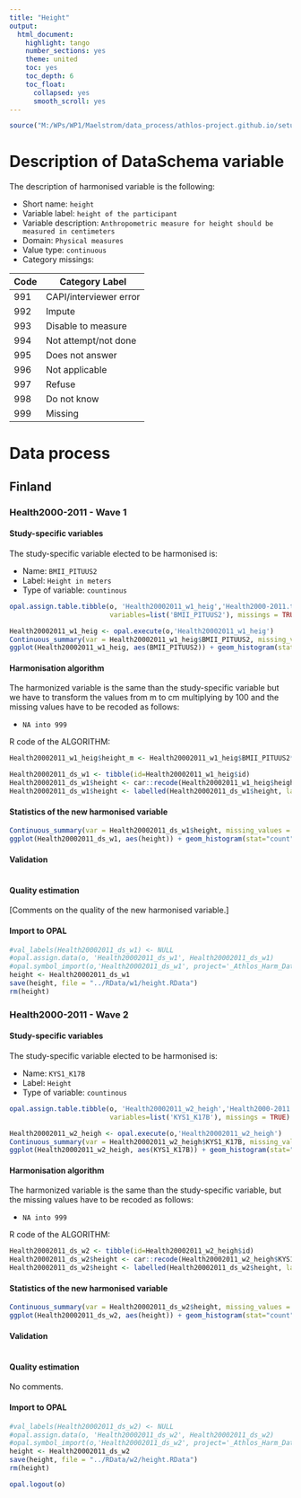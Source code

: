 ```yaml
---
title: "Height"
output:
  html_document:
    highlight: tango
    number_sections: yes
    theme: united
    toc: yes
    toc_depth: 6
    toc_float:
      collapsed: yes
      smooth_scroll: yes
---
```


<!-- ########################################################## --> 

<!-- # Installation, loading packages -->
<!-- **R script:** -->

```r
source("M:/WPs/WP1/Maelstrom/data_process/athlos-project.github.io/setup_iago.r")
```
<!-- ########################################################## --> 



# Description of DataSchema variable

The description of harmonised variable is the following:

* Short name: `height`
* Variable label: `height of the participant`
* Variable description: `Anthropometric measure for height should be measured in centimeters`
* Domain: `Physical measures`
* Value type: `continuous`
* Category missings: 

**Code** | **Category Label**
----| ------------------
991 | CAPI/interviewer error
992 | Impute
993 | Disable to measure
994 | Not attempt/not done
995 | Does not answer
996 | Not applicable
997 | Refuse
998 | Do not know
999 | Missing

# Data process

## Finland


### Health2000-2011 - Wave 1 

#### Study-specific variables

The study-specific variable elected to be harmonised is:

* Name: `BMII_PITUUS2`
* Label: `Height in meters`
* Type of variable: `countinous`

```r
opal.assign.table.tibble(o, 'Health20002011_w1_heig','Health2000-2011.t00_athlos_2017_02_23',
                         variables=list('BMII_PITUUS2'), missings = TRUE)
```

```r
Health20002011_w1_heig <- opal.execute(o,'Health20002011_w1_heig')
Continuous_summary(var = Health20002011_w1_heig$BMII_PITUUS2, missing_values = NA)
ggplot(Health20002011_w1_heig, aes(BMII_PITUUS2)) + geom_histogram(stat="count", fill="steelblue") + xlab("Height") + ylab("Frequency")
```

#### Harmonisation algorithm
The harmonized variable is the same than the study-specific variable but we have to transform the values from m to cm multiplying by 100 and the missing values have to be recoded as follows:

* `NA into 999`

R code of the ALGORITHM:

```r
Health20002011_w1_heig$height_m <- Health20002011_w1_heig$BMII_PITUUS2*100

Health20002011_ds_w1 <- tibble(id=Health20002011_w1_heig$id)
Health20002011_ds_w1$height <- car::recode(Health20002011_w1_heig$height_m, "NA=999")
Health20002011_ds_w1$height <- labelled(Health20002011_ds_w1$height, labels = c("Missing"=999, "Do not know"=998, "Refuse"=997, "Not applicable"=996, "Does not answer"=995,  "Not attempt not done"=994, "Disable to measure"=993, "Impute"=992, "CAPI interviewer error"=991))
```

#### Statistics of the new harmonised variable
```r
Continuous_summary(var = Health20002011_ds_w1$height, missing_values = c(991, 992, 993, 994, 995, 996, 997, 998, 999))
ggplot(Health20002011_ds_w1, aes(height)) + geom_histogram(stat="count", fill="steelblue") + xlab("height") + ylab("Frequency") + xlim(100,250) 
```

#### Validation
```r
```

#### Quality estimation
[Comments on the quality of the new harmonised variable.]

#### Import to OPAL
```r
#val_labels(Health20002011_ds_w1) <- NULL
#opal.assign.data(o, 'Health20002011_ds_w1', Health20002011_ds_w1)
#opal.symbol_import(o,'Health20002011_ds_w1', project='_Athlos_Harm_Dataset')
height <- Health20002011_ds_w1
save(height, file = "../RData/w1/height.RData")
rm(height)
```






### Health2000-2011 - Wave 2 

#### Study-specific variables

The study-specific variable elected to be harmonised is:

* Name: `KYS1_K17B`
* Label: `Height`
* Type of variable: `countinous`

```r
opal.assign.table.tibble(o, 'Health20002011_w2_heigh','Health2000-2011.t11_athlos_2017_02_27',
                         variables=list('KYS1_K17B'), missings = TRUE)
```

```r
Health20002011_w2_heigh <- opal.execute(o,'Health20002011_w2_heigh')
Continuous_summary(var = Health20002011_w2_heigh$KYS1_K17B, missing_values = NA)
ggplot(Health20002011_w2_heigh, aes(KYS1_K17B)) + geom_histogram(stat="count", fill="steelblue") + xlab("Height") + ylab("Frequency")
```

#### Harmonisation algorithm
The harmonized variable is the same than the study-specific variable, but the missing values have to be recoded as follows:

* `NA into 999`

R code of the ALGORITHM:

```r
Health20002011_ds_w2 <- tibble(id=Health20002011_w2_heigh$id)
Health20002011_ds_w2$height <- car::recode(Health20002011_w2_heigh$KYS1_K17B, "NA=999")
Health20002011_ds_w2$height <- labelled(Health20002011_ds_w2$height, labels = c("Missing"=999, "Do not know"=998, "Refuse"=997, "Not applicable"=996, "Does not answer"=995,  "Not attempt not done"=994, "Disable to measure"=993, "Impute"=992, "CAPI interviewer error"=991))
```

#### Statistics of the new harmonised variable
```r
Continuous_summary(var = Health20002011_ds_w2$height, missing_values = c(991, 992, 993, 994, 995, 996, 997, 998, 999))
ggplot(Health20002011_ds_w2, aes(height)) + geom_histogram(stat="count", fill="steelblue") + xlab("height") + ylab("Frequency") + xlim(100,250) 
```

#### Validation
```r
```

#### Quality estimation
No comments.

#### Import to OPAL
```r
#val_labels(Health20002011_ds_w2) <- NULL
#opal.assign.data(o, 'Health20002011_ds_w2', Health20002011_ds_w2)
#opal.symbol_import(o,'Health20002011_ds_w2', project='_Athlos_Harm_Dataset')
height <- Health20002011_ds_w2
save(height, file = "../RData/w2/height.RData")
rm(height)
```


```r
opal.logout(o)
```


